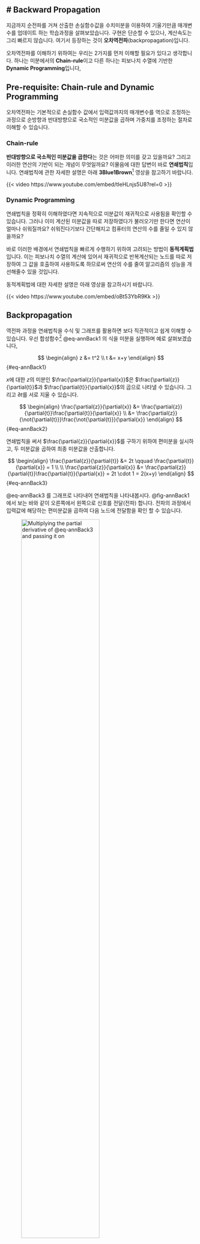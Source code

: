 # Backward Propagation
---

지금까지 순전파를 거쳐 산출한 손실함수값을 수치미분을 이용하여 기울기만큼 매개변수를 업데이트 하는 학습과정을 살펴보았습니다. 구현은 단순할 수 있으나, 계산속도는 그리 빠르지 않습니다. 여기서 등장하는 것이 **오차역전파**(backpropagation)입니다.

오차역전파를 이해하기 위하여는 우리는 2가지를 먼저 이해할 필요가 있다고 생각합니다. 하나는 미분에서의 **Chain-rule**이고 다른 하나는 피보나치 수열에 기반한 **Dynamic Programming**입니다,

## Pre-requisite: Chain-rule and Dynamic Programming

오차역전파는 기본적으로 손실함수 값에서 입력값까지의 매개변수를 역으로 조정하는 과정으로 순방향과 반대방향으로 국소적인 미분값을 곱하며 가중치를 조정하는 절차로 이해할 수 있습니다.

### Chain-rule

**반대방향으로 국소적인 미분값을 곱한다**는 것은 어떠한 의미를 갖고 있을까요? 그리고 이러한 연산의 기반이 되는 개념이 무엇일까요? 이물음에 대한 답변이 바로 **연쇄법칙**입니다. 연쇄법칙에 관한 자세한 설명은 아래 **3Blue1Brown**^[3Blue1Brown은 많은 수학적인 문제를 도식화하여 아주 직관적으로 설명하고 있어 매우 유용합니다.] 영상을 참고하기 바랍니다.

{{< video https://www.youtube.com/embed/tIeHLnjs5U8?rel=0 >}}

### Dynamic Programming

연쇄법칙을 정확히 이해하였다면 지속적으로 미분값이 재귀적으로 사용됨을 확인할 수 있습니다. 그러나 이미 계산된 미분값을 따로 저장하였다가 불러오기만 한다면 연산이 얼마나 쉬워질까요? 쉬워진다기보다 간단해지고 컴퓨터의 연산의 수를 줄일 수 있지 않을까요?

바로 이러한 배경에서 연쇄법칙을 빠르게 수행하기 위하여 고려되는 방법이 **동적계획법** 입니다. 이는 피보나치 수열의 계산에 있어서 재귀적으로 반복계산되는 노드를 따로 저장하여 그 값을 호출하여 사용하도록 하므로써 연산의 수를 줄여 알고리즘의 성능을 개선해줄수 있을 것입니다.

동적계획법에 대한 자세한 설명은 아래 영상을 참고하시기 바랍니다.

{{< video https://www.youtube.com/embed/oBt53YbR9Kk >}}

## Backpropagation

역전파 과정을 연쇄법칙을 수식 및 그래프를 활용하면 보다 직관적이고 쉽게 이해할 수 있습니다. 우선 합성함수^[합성함수의 미분은 함성함수를 구성하는 각 함수의 미분의 곱으로 표현가능] @eq-annBack1 의 식을 미분을 실행하며 예로 살펴보겠습니다,

$$
\begin{align}
z &= t^2 \\
t &= x+y
\end{align}
$$ {#eq-annBack1}

$x$에 대한 $z$의 미분인 $\frac{\partial{z}}{\partial{x}}$은 $\frac{\partial{z}}{\partial{t}}$과 $\frac{\partial{t}}{\partial{x}}$의 곱으로 나타낼 수 있습니다. 그리고 $\partial{t}$를 서로 지울 수 있습니다.

$$
\begin{align}
\frac{\partial{z}}{\partial{x}} &= \frac{\partial{z}}{\partial{t}}\frac{\partial{t}}{\partial{x}} \\
&= \frac{\partial{z}}{\not{\partial{t}}}\frac{\not{\partial{t}}}{\partial{x}}
\end{align}
$$ {#eq-annBack2}

연쇄법칙을 써서 $\frac{\partial{z}}{\partial{x}}$를 구하기 위하여 편미분을 실시하고, 두 미분값을 곱하여 최종 미분값을 산출합니다.

$$
\begin{align}
\frac{\partial{z}}{\partial{t}} &= 2t \qquad
\frac{\partial{t}}{\partial{x}} = 1 \\ \\
\frac{\partial{z}}{\partial{x}} &= \frac{\partial{z}}{\partial{t}}\frac{\partial{t}}{\partial{x}} = 
2t \cdot 1 = 2(x+y)
\end{align}
$$ {#eq-annBack3}

@eq-annBack3 를 그래프로 나타내어 연쇄법칙을 나타내봅시다. @fig-annBack1 에서 보는 바와 같이 오른쪽에서 왼쪽으로 신호를 전달(전파) 합니다. 전파의 과정에서 입력값에 해당하는 편미분값을 곱하여 다음 노드에 전달함을 확인 할 수 있습니다.

![Multiplying the partial derivative of @eq-annBack3 and passing it on](image/fig-annBack1.png){#fig-annBack1 width=70%}

@fig-annBack1 과 같은 과정에 @eq-annBack3 의 미분값을 대입하면 @fig-annBack2 와 같은 결과를 얻을 수 있습니다.

![The process of showing backpropagation results](image/fig-annBack2.png){#fig-annBack2 width=70%}

### Backpropagation of Addition Nodes

::: {#fig-annBack4 layout-ncol=2}

![](image/annBack3.png)
![](image/annBack4.png)

Examples: Backpropagation of Addition Nodes
:::

### Backpropagation of Multiplication Nodes

::: {#fig-annBack5 layout-ncol=2}

![](image/annBack5.png)
![](image/annBack6.png)

Examples: Multiplication of Addition Nodes
:::